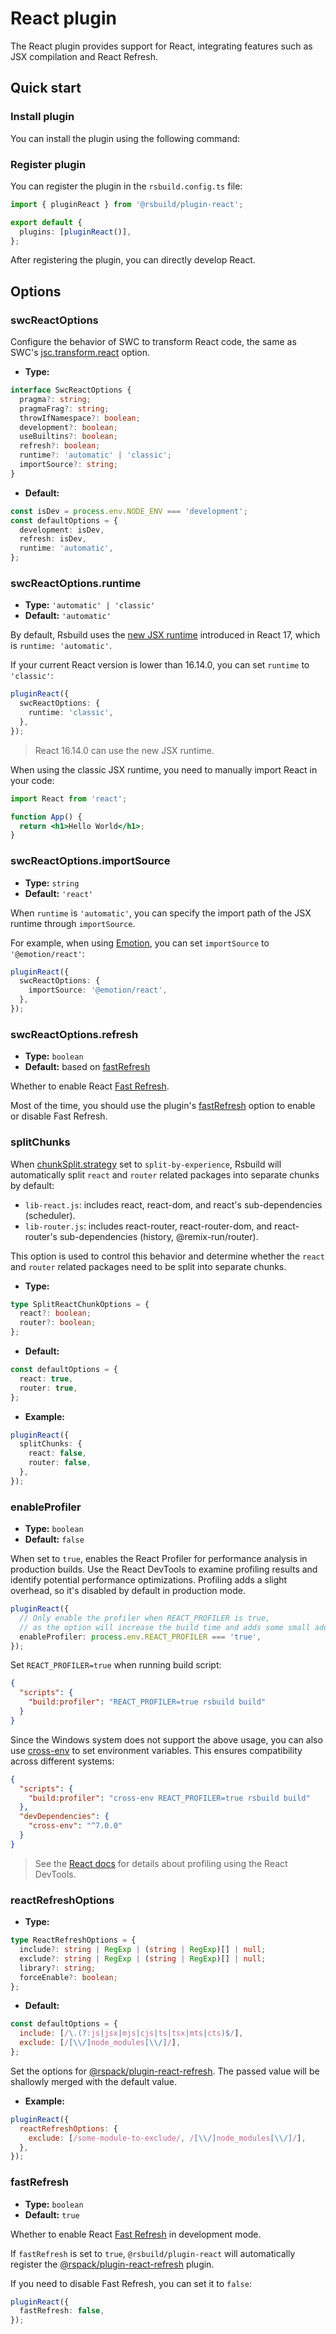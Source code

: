# React plugin


<SourceCode href="https://github.com/web-infra-dev/rsbuild/tree/main/packages/plugin-react" />

The React plugin provides support for React, integrating features such as JSX compilation and React Refresh.

## Quick start

### Install plugin

You can install the plugin using the following command:


<PackageManagerTabs command="add @rsbuild/plugin-react -D" />

### Register plugin

You can register the plugin in the `rsbuild.config.ts` file:

```ts title="rsbuild.config.ts"
import { pluginReact } from '@rsbuild/plugin-react';

export default {
  plugins: [pluginReact()],
};
```

After registering the plugin, you can directly develop React.

## Options

### swcReactOptions

Configure the behavior of SWC to transform React code, the same as SWC's [jsc.transform.react](https://swc.rs/docs/configuration/compilation#jsctransformreact) option.

- **Type:**

```ts
interface SwcReactOptions {
  pragma?: string;
  pragmaFrag?: string;
  throwIfNamespace?: boolean;
  development?: boolean;
  useBuiltins?: boolean;
  refresh?: boolean;
  runtime?: 'automatic' | 'classic';
  importSource?: string;
}
```

- **Default:**

```ts
const isDev = process.env.NODE_ENV === 'development';
const defaultOptions = {
  development: isDev,
  refresh: isDev,
  runtime: 'automatic',
};
```

### swcReactOptions.runtime

- **Type:** `'automatic' | 'classic'`
- **Default:** `'automatic'`

By default, Rsbuild uses the [new JSX runtime](https://legacy.reactjs.org/blog/2020/09/22/introducing-the-new-jsx-transform.html) introduced in React 17, which is `runtime: 'automatic'`.

If your current React version is lower than 16.14.0, you can set `runtime` to `'classic'`:

```ts
pluginReact({
  swcReactOptions: {
    runtime: 'classic',
  },
});
```

> React 16.14.0 can use the new JSX runtime.

When using the classic JSX runtime, you need to manually import React in your code:

```jsx
import React from 'react';

function App() {
  return <h1>Hello World</h1>;
}
```

### swcReactOptions.importSource

- **Type:** `string`
- **Default:** `'react'`

When `runtime` is `'automatic'`, you can specify the import path of the JSX runtime through `importSource`.

For example, when using [Emotion](https://emotion.sh/), you can set `importSource` to `'@emotion/react'`:

```ts
pluginReact({
  swcReactOptions: {
    importSource: '@emotion/react',
  },
});
```

### swcReactOptions.refresh

- **Type:** `boolean`
- **Default:** based on [fastRefresh](/config/dev/fast-refresh)

Whether to enable React [Fast Refresh](https://www.npmjs.com/package/react-refresh).

Most of the time, you should use the plugin's [fastRefresh](/config/dev/fast-refresh) option to enable or disable Fast Refresh.

### splitChunks

When [chunkSplit.strategy](/config/performance/chunk-split) set to `split-by-experience`, Rsbuild will automatically split `react` and `router` related packages into separate chunks by default:

- `lib-react.js`: includes react, react-dom, and react's sub-dependencies (scheduler).
- `lib-router.js`: includes react-router, react-router-dom, and react-router's sub-dependencies (history, @remix-run/router).

This option is used to control this behavior and determine whether the `react` and `router` related packages need to be split into separate chunks.

- **Type:**

```ts
type SplitReactChunkOptions = {
  react?: boolean;
  router?: boolean;
};
```

- **Default:**

```ts
const defaultOptions = {
  react: true,
  router: true,
};
```

- **Example:**

```ts
pluginReact({
  splitChunks: {
    react: false,
    router: false,
  },
});
```

### enableProfiler

- **Type:** `boolean`
- **Default:** `false`

When set to `true`, enables the React Profiler for performance analysis in production builds. Use the React DevTools to examine profiling results and identify potential performance optimizations. Profiling adds a slight overhead, so it's disabled by default in production mode.

```ts title="rsbuild.config.ts"
pluginReact({
  // Only enable the profiler when REACT_PROFILER is true,
  // as the option will increase the build time and adds some small additional overhead.
  enableProfiler: process.env.REACT_PROFILER === 'true',
});
```

Set `REACT_PROFILER=true` when running build script:

```json title="package.json"
{
  "scripts": {
    "build:profiler": "REACT_PROFILER=true rsbuild build"
  }
}
```

Since the Windows system does not support the above usage, you can also use [cross-env](https://www.npmjs.com/package/cross-env) to set environment variables. This ensures compatibility across different systems:

```json title="package.json"
{
  "scripts": {
    "build:profiler": "cross-env REACT_PROFILER=true rsbuild build"
  },
  "devDependencies": {
    "cross-env": "^7.0.0"
  }
}
```

> See the [React docs](https://legacy.reactjs.org/docs/optimizing-performance.html#profiling-components-with-the-devtools-profiler) for details about profiling using the React DevTools.

### reactRefreshOptions

- **Type:**

```ts
type ReactRefreshOptions = {
  include?: string | RegExp | (string | RegExp)[] | null;
  exclude?: string | RegExp | (string | RegExp)[] | null;
  library?: string;
  forceEnable?: boolean;
};
```

- **Default:**

```js
const defaultOptions = {
  include: [/\.(?:js|jsx|mjs|cjs|ts|tsx|mts|cts)$/],
  exclude: [/[\\/]node_modules[\\/]/],
};
```

Set the options for [@rspack/plugin-react-refresh](https://www.rspack.dev/guide/tech/react#rspackplugin-react-refresh). The passed value will be shallowly merged with the default value.

- **Example:**

```js
pluginReact({
  reactRefreshOptions: {
    exclude: [/some-module-to-exclude/, /[\\/]node_modules[\\/]/],
  },
});
```

### fastRefresh

- **Type:** `boolean`
- **Default:** `true`

Whether to enable React [Fast Refresh](https://www.npmjs.com/package/react-refresh) in development mode.

If `fastRefresh` is set to `true`, `@rsbuild/plugin-react` will automatically register the [@rspack/plugin-react-refresh](https://www.npmjs.com/package/@rspack/plugin-react-refresh) plugin.

If you need to disable Fast Refresh, you can set it to `false`:

```ts
pluginReact({
  fastRefresh: false,
});
```
